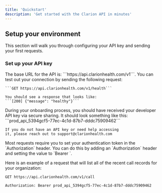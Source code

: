 ```yaml
---
title: 'Quickstart'
description: 'Get started with the Clarion API in minutes'
---
```


## Setup your environment

This section will walk you through configuring your API key and sending your first requests.

### Set up your API key

<AccordionGroup>
<Accordion icon='code' title='Sending your first request'>
    The base URL for the API is: ```https://api.clarionhealth.com/v1```. You can test out your connection by sending the following request:

    ```GET https://api.clarionhealth.com/v1/health```

    You should see a response that looks like:
    ```[200] {"message": "healthy"}```

  </Accordion>
  <Accordion icon='key' title='Get your API key'>
    During your onboarding process, you should have received your developer API
    key via secure sharing. It should look something like this: ```prod_api_5394gcf5-77ec-4c1d-87b7-dddc75909462```

    If you do not have an API key or need help accessing
    it, please reach out to support@clarionhealth.com

  </Accordion>

  <Accordion icon='lock' title='Using Protected Routes'>
    Most requests require you to set your authentication token in the `Authorization` header. You can do this by adding an `Authorization` header and setting the value to `Bearer <your_auth_token>`.

Here is an example of a request that will list all of the recent call records for your organization:

`GET https://api.clarionhealth.com/v1/call`

`Authorization: Bearer prod_api_5394gcf5-77ec-4c1d-87b7-dddc75909462`

  </Accordion>
  
  
</AccordionGroup>
